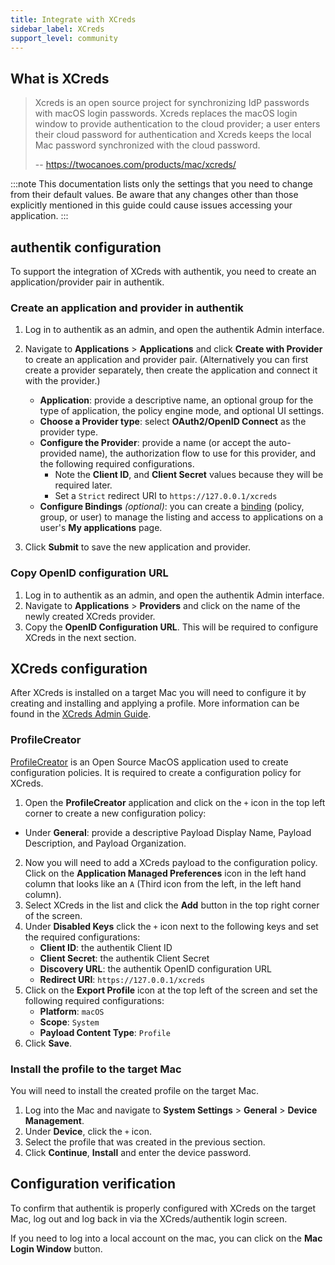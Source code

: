 ```yaml
---
title: Integrate with XCreds
sidebar_label: XCreds
support_level: community
---
```


## What is XCreds

> Xcreds is an open source project for synchronizing IdP passwords with macOS login passwords. Xcreds replaces the macOS login window to provide authentication to the cloud provider; a user enters their cloud password for authentication and Xcreds keeps the local Mac password synchronized with the cloud password.
>
> -- https://twocanoes.com/products/mac/xcreds/

:::note
This documentation lists only the settings that you need to change from their default values. Be aware that any changes other than those explicitly mentioned in this guide could cause issues accessing your application.
:::

## authentik configuration

To support the integration of XCreds with authentik, you need to create an application/provider pair in authentik.

### Create an application and provider in authentik

1. Log in to authentik as an admin, and open the authentik Admin interface.
2. Navigate to **Applications** > **Applications** and click **Create with Provider** to create an application and provider pair. (Alternatively you can first create a provider separately, then create the application and connect it with the provider.)

    - **Application**: provide a descriptive name, an optional group for the type of application, the policy engine mode, and optional UI settings.
    - **Choose a Provider type**: select **OAuth2/OpenID Connect** as the provider type.
    - **Configure the Provider**: provide a name (or accept the auto-provided name), the authorization flow to use for this provider, and the following required configurations.
        - Note the **Client ID**, and **Client Secret** values because they will be required later.
        - Set a `Strict` redirect URI to `https://127.0.0.1/xcreds`
    - **Configure Bindings** _(optional)_: you can create a [binding](/docs/add-secure-apps/flows-stages/bindings/) (policy, group, or user) to manage the listing and access to applications on a user's **My applications** page.

3. Click **Submit** to save the new application and provider.

### Copy OpenID configuration URL

1. Log in to authentik as an admin, and open the authentik Admin interface.
2. Navigate to **Applications** > **Providers** and click on the name of the newly created XCreds provider.
3. Copy the **OpenID Configuration URL**. This will be required to configure XCreds in the next section.

## XCreds configuration

After XCreds is installed on a target Mac you will need to configure it by creating and installing and applying a profile. More information can be found in the [XCreds Admin Guide](https://twocanoes.com/knowledge-base/xcreds-admin-guide/).

### ProfileCreator

[ProfileCreator](https://github.com/ProfileCreator/ProfileCreator) is an Open Source MacOS application used to create configuration policies. It is required to create a configuration policy for XCreds.

1. Open the **ProfileCreator** application and click on the `+` icon in the top left corner to create a new configuration policy:

- Under **General**: provide a descriptive Payload Display Name, Payload Description, and Payload Organization.

2. Now you will need to add a XCreds payload to the configuration policy. Click on the **Application Managed Preferences** icon in the left hand column that looks like an `A` (Third icon from the left, in the left hand column).
3. Select XCreds in the list and click the **Add** button in the top right corner of the screen.
4. Under **Disabled Keys** click the `+` icon next to the following keys and set the required configurations:
    - **Client ID**: the authentik Client ID
    - **Client Secret**: the authentik Client Secret
    - **Discovery URL**: the authentik OpenID configuration URL
    - **Redirect URI**: `https://127.0.0.1/xcreds`
5. Click on the **Export Profile** icon at the top left of the screen and set the following required configurations:
    - **Platform**: `macOS`
    - **Scope**: `System`
    - **Payload Content Type**: `Profile`
6. Click **Save**.

### Install the profile to the target Mac

You will need to install the created profile on the target Mac.

1. Log into the Mac and navigate to **System Settings** > **General** > **Device Management**.
2. Under **Device**, click the `+` icon.
3. Select the profile that was created in the previous section.
4. Click **Continue**, **Install** and enter the device password.

## Configuration verification

To confirm that authentik is properly configured with XCreds on the target Mac, log out and log back in via the XCreds/authentik login screen.

If you need to log into a local account on the mac, you can click on the **Mac Login Window** button.
